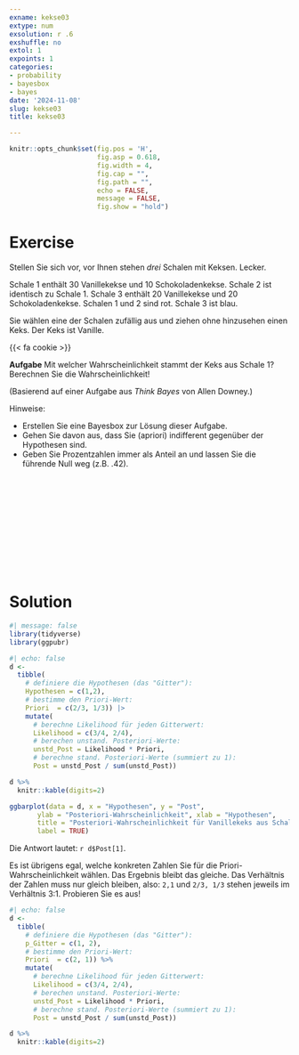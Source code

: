```yaml
---
exname: kekse03
extype: num
exsolution: r .6
exshuffle: no
extol: 1
expoints: 1
categories:
- probability
- bayesbox
- bayes
date: '2024-11-08'
slug: kekse03
title: kekse03

---
```







```r
knitr::opts_chunk$set(fig.pos = 'H',
                      fig.asp = 0.618,
                      fig.width = 4,
                      fig.cap = "", 
                      fig.path = "",
                      echo = FALSE,
                      message = FALSE,
                      fig.show = "hold")
```






# Exercise

Stellen Sie sich vor, vor Ihnen stehen *drei* Schalen mit Keksen. Lecker. 

<i class="fas fa-bowl-food fa-5x" style="color: blue;"></i>
<i class="fas fa-bowl-food fa-5x" style="color: blue;"></i>
<i class="fas fa-bowl-food fa-5x" style="color: red; "></i>


Schale 1 enthält 30 Vanillekekse und 10 Schokoladenkekse. 
Schale 2 ist identisch zu Schale 1. 
Schale 3 enthält 20 Vanillekekse und 20 Schokoladenkekse. 
Schalen 1 und 2 sind rot. Schale 3 ist blau.

Sie wählen eine der Schalen zufällig aus und ziehen ohne hinzusehen einen Keks.
Der Keks ist Vanille. 

{{< fa cookie >}} 





**Aufgabe** Mit welcher Wahrscheinlichkeit stammt der Keks aus Schale 1? 
Berechnen Sie die Wahrscheinlichkeit!



(Basierend auf einer Aufgabe aus *Think Bayes* von Allen Downey.)


Hinweise:

- Erstellen Sie eine Bayesbox zur Lösung dieser Aufgabe.
- Gehen Sie davon aus, dass Sie (apriori) indifferent gegenüber der Hypothesen sind.
- Geben Sie Prozentzahlen immer als Anteil an und lassen Sie die führende Null weg (z.B. .42).


</br>
</br>
</br>
</br>
</br>
</br>
</br>
</br>
</br>
</br>

# Solution


```r
#| message: false
library(tidyverse)
library(ggpubr)
```


```r
#| echo: false
d <-
  tibble(
    # definiere die Hypothesen (das "Gitter"): 
    Hypothesen = c(1,2),
    # bestimme den Priori-Wert:       
    Priori  = c(2/3, 1/3)) |> 
    mutate(
      # berechne Likelihood für jeden Gitterwert:
      Likelihood = c(3/4, 2/4),
      # berechen unstand. Posteriori-Werte:
      unstd_Post = Likelihood * Priori,
      # berechne stand. Posteriori-Werte (summiert zu 1):
      Post = unstd_Post / sum(unstd_Post))  

d %>% 
  knitr::kable(digits=2)
```


```r
ggbarplot(data = d, x = "Hypothesen", y = "Post", 
       ylab = "Posteriori-Wahrscheinlichkeit", xlab = "Hypothesen",
       title = "Posteriori-Wahrscheinlichkeit für Vanillekeks aus Schale 1",
       label = TRUE)
```



Die Antwort lautet: `r d$Post[1]`. 


Es ist übrigens egal, welche konkreten Zahlen Sie für die Priori-Wahrscheinlichkeit wählen. 
Das Ergebnis bleibt das gleiche. Das Verhältnis der Zahlen muss nur gleich bleiben, also: `2,1` und `2/3, 1/3` stehen jeweils im Verhältnis 3:1. Probieren Sie es aus!



```r
#| echo: false
d <-
  tibble(
    # definiere die Hypothesen (das "Gitter"): 
    p_Gitter = c(1, 2),
    # bestimme den Priori-Wert:       
    Priori  = c(2, 1)) %>%  
    mutate(
      # berechne Likelihood für jeden Gitterwert:
      Likelihood = c(3/4, 2/4),
      # berechen unstand. Posteriori-Werte:
      unstd_Post = Likelihood * Priori,
      # berechne stand. Posteriori-Werte (summiert zu 1):
      Post = unstd_Post / sum(unstd_Post))  

d %>% 
  knitr::kable(digits=2)
```




